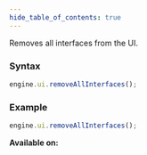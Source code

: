 ```yaml
---
hide_table_of_contents: true
---
```



Removes all interfaces from the UI.

### Syntax

```js
engine.ui.removeAllInterfaces();
```

### Example

```js
engine.ui.removeAllInterfaces();
```

**Available on:** <ClientTag />
